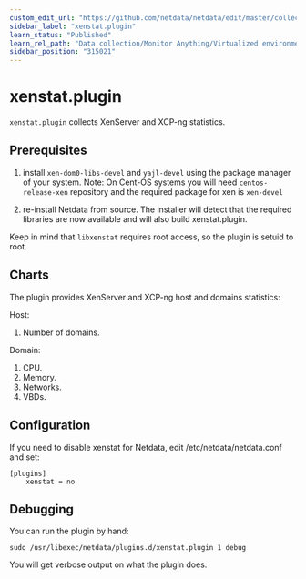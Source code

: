 ```yaml
---
custom_edit_url: "https://github.com/netdata/netdata/edit/master/collectors/xenstat.plugin/README.md"
sidebar_label: "xenstat.plugin"
learn_status: "Published"
learn_rel_path: "Data collection/Monitor Anything/Virtualized environments"
sidebar_position: "315021"
---
```



# xenstat.plugin

`xenstat.plugin` collects XenServer and XCP-ng statistics.

## Prerequisites

1.  install `xen-dom0-libs-devel` and `yajl-devel` using the package manager of your system.
    Note: On Cent-OS systems you will need `centos-release-xen` repository and the required package for xen is `xen-devel`

2.  re-install Netdata from source. The installer will detect that the required libraries are now available and will also build xenstat.plugin.

Keep in mind that `libxenstat` requires root access, so the plugin is setuid to root.

## Charts

The plugin provides XenServer and XCP-ng host and domains statistics:

Host:

1.  Number of domains.

Domain:

1.  CPU.
2.  Memory.
3.  Networks.
4.  VBDs.

## Configuration

If you need to disable xenstat for Netdata, edit /etc/netdata/netdata.conf and set:

```
[plugins]
    xenstat = no
```

## Debugging

You can run the plugin by hand:

```
sudo /usr/libexec/netdata/plugins.d/xenstat.plugin 1 debug
```

You will get verbose output on what the plugin does.


